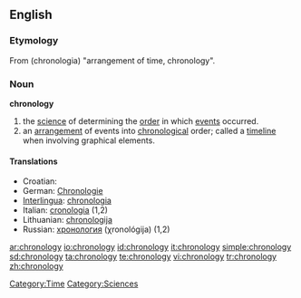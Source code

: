 ==English==

===Etymology===
From {{AGr.}} '''{{polytonic|[[χρονολογία]]}}''' (chronologia) "arrangement of time, chronology".

===Noun===
'''chronology'''
# the [[science]] of determining the [[order]] in which [[events]] occurred. 
# an [[arrangement]] of events into [[chronological]] order; called a [[timeline]] when involving graphical elements. 

====Translations====
*Croatian: {{t|hr|kronologija|f}}
*German: [[Chronologie]] {{f}}
*[[Interlingua]]: [[chronologia]]
*Italian: [[cronologia]] {{f}} (1,2)
*Lithuanian: [[chronologija]] {{f}}
*Russian: [[хронология]] (χronológija) {{f}} (1,2)

[[Category:Time]]
[[Category:Sciences]]

[[ar:chronology]]
[[io:chronology]]
[[id:chronology]]
[[it:chronology]]
[[simple:chronology]]
[[sd:chronology]]
[[ta:chronology]]
[[te:chronology]]
[[vi:chronology]]
[[tr:chronology]]
[[zh:chronology]]